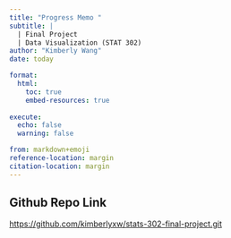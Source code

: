 ```yaml
---
title: "Progress Memo "
subtitle: |
  | Final Project 
  | Data Visualization (STAT 302)
author: "Kimberly Wang"
date: today

format:
  html:
    toc: true
    embed-resources: true
    
execute:
  echo: false
  warning: false

from: markdown+emoji 
reference-location: margin
citation-location: margin
---
```


::: {.callout-tip icon=false}

## Github Repo Link


[https://github.com/kimberlyxw/stats-302-final-project.git](https://github.com/kimberlyxw/stats-302-final-project.git)

:::